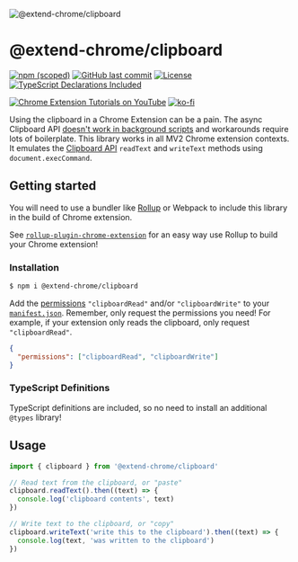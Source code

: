 
<Image
  width={200}
  height={200}
  src="/logo-clipboard.png"
  alt="@extend-chrome/clipboard"
/>
# @extend-chrome/clipboard

[![npm (scoped)](https://img.shields.io/npm/v/@extend-chrome/clipboard.svg)](https://www.npmjs.com/package/@extend-chrome/clipboard)
[![GitHub last commit](https://img.shields.io/github/last-commit/extend-chrome/clipboard.svg)](https://github.com/extend-chrome/clipboard)
[![License](https://img.shields.io/badge/license-MIT-blue.svg)](/LICENSE)
[![TypeScript Declarations Included](https://img.shields.io/badge/types-TypeScript-informational)](#typescript)

[![Chrome Extension Tutorials on YouTube](https://img.shields.io/badge/Chrome%20Extension%20Tutorials-YouTube-c4302b.svg)](https://www.youtube.com/channel/UCVj3dGw75v8aHFYD6CL1tFg)
[![ko-fi](https://img.shields.io/badge/Buy%20us%20a%20tea-ko--fi-29ABE0)](https://ko-fi.com/jacksteam)

Using the clipboard in a Chrome Extension can be a pain. The async Clipboard API [doesn't work in background scripts](https://bugs.chromium.org/p/chromium/issues/detail?id=874848&can=1&q=chrome%20extension%20clipboard%20api&colspec=ID%20Pri%20M%20Stars%20ReleaseBlock%20Component%20Status%20Owner%20Summary%20OS%20Modified) and workarounds require lots of boilerplate. This library works in all MV2 Chrome extension contexts. It emulates the [Clipboard API](https://developer.mozilla.org/en-US/docs/Web/API/Clipboard_API) `readText` and `writeText` methods using `document.execCommand`.

## Getting started

You will need to use a bundler like [Rollup](https://rollupjs.org/guide/en/) or Webpack to include this library in the build of Chrome extension.

See [`rollup-plugin-chrome-extension`](https://github.com/extend-chrome/rollup-plugin-chrome-extension) for an easy way use Rollup to build your Chrome extension!

### Installation

```sh
$ npm i @extend-chrome/clipboard
```

Add the [permissions](https://developer.chrome.com/extensions/declare_permissions) `"clipboardRead"` and/or `"clipboardWrite"` to your [`manifest.json`](https://developer.chrome.com/extensions/manifest). Remember, only request the permissions you need! For example, if your extension only reads the clipboard, only request `"clipboardRead"`.

```json
{
  "permissions": ["clipboardRead", "clipboardWrite"]
}
```

### TypeScript Definitions

TypeScript definitions are included, so no need to install an additional `@types` library!

## Usage

```javascript
import { clipboard } from '@extend-chrome/clipboard'

// Read text from the clipboard, or "paste"
clipboard.readText().then((text) => {
  console.log('clipboard contents', text)
})

// Write text to the clipboard, or "copy"
clipboard.writeText('write this to the clipboard').then((text) => {
  console.log(text, 'was written to the clipboard')
})
```
